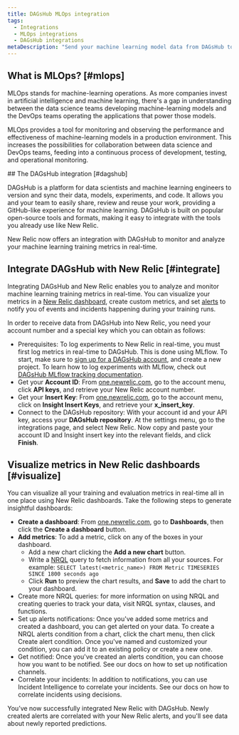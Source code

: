```yaml
---
title: DAGsHub MLOps integration
tags:
  - Integrations
  - MLOps integrations
  - DAGsHub integrations
metaDescription: "Send your machine learning model data from DAGsHub to New Relic to understand your model's performance."
---
```


## What is MLOps? [#mlops]

MLOps stands for machine-learning operations. As more companies invest in artificial intelligence and machine learning, there's a gap in understanding between the data science teams developing machine-learning models and the DevOps teams operating the applications that power those models.

MLOps provides a tool for monitoring and observing the performance and effectiveness of machine-learning models in a production environment. This increases the possibilities for collaboration between data science and DevOps teams, feeding into a continuous process of development, testing, and operational monitoring.

## The DAGsHub integration [#dagshub]

DAGsHub is a platform for data scientists and machine learning engineers to version and sync their data, models, experiments, and code. It allows you and your team to easily share, review and reuse your work, providing a GitHub-like experience for machine learning. DAGsHub is built on popular open-source tools and formats, making it easy to integrate with the tools you already use like New Relic.

New Relic now offers an integration with DAGsHub to monitor and analyze your machine learning training metrics in real-time. 

## Integrate DAGsHub with New Relic [#integrate]

Integrating DAGsHub and New Relic enables you to analyze and monitor machine learning training metrics in real-time. You can visualize your metrics in a [New Relic dashboard](/docs/query-your-data/explore-query-data/dashboards/introduction-dashboards/), create custom metrics, and set [alerts](/docs/alerts-applied-intelligence/new-relic-alerts/learn-alerts/introduction-alerts/) to notify you of events and incidents happening during your training runs.

In order to receive data from DAGsHub into New Relic, you need your account number and a special key which you can obtain as follows:

* Prerequisites: To log experiments to New Relic in real-time, you must first log metrics in real-time to DAGsHub. This is done using MLflow. To start, make sure to [sign up for a DAGsHub account](https://dagshub.com/user/sign_up), and create a new project. To learn how to log experiments with MLflow, check out [DAGsHub MLflow tracking documentation](https://dagshub.com/docs/reference/mlflow_tracking/).
* Get your **Account ID**: From [one.newrelic.com](https://one.newrelic.com), go to the account menu, click **API keys**, and retrieve your New Relic account number. 
* Get your **Insert Key**: From [one.newrelic.com](https://one.newrelic.com), go to the account menu, click on **Insight Insert Keys**, and retrieve your **x_insert_key**. 
* Connect to the DAGsHub repository: With your account id and your API key, access your **DAGsHub repository**. At the settings menu, go to the integrations page, and select New Relic. Now copy and paste your account ID and Insight insert key into the relevant fields, and click **Finish**. 

## Visualize metrics in New Relic dashboards [#visualize]
You can visualize all your training and evaluation metrics in real-time all in one place using New Relic dashboards. Take the following steps to generate insightful dashboards: 

* **Create a dashboard**: From [one.newrelic.com](https://one.newrelic.com), go to **Dashboards**, then click the **Create a dashboard** button. 
* **Add metrics**: To add a metric, click on any of the boxes in your dashboard. 
  * Add a new chart clicking the **Add a new chart** button.
  * Write a [NRQL](/docs/query-your-data/nrql-new-relic-query-language/get-started/introduction-nrql-new-relics-query-language/) query to fetch information from all your sources. For example:
```SELECT latest(<metric_name>) FROM Metric TIMESERIES SINCE 1800 seconds ago```
  * Click **Run** to preview the chart results, and **Save** to add the chart to your dashboard.
* Create more NRQL queries: for more information on using NRQL and creating queries to track your data, visit NRQL syntax, clauses, and functions.
* Set up alerts notifications: Once you've added some metrics and created a dashboard, you can get alerted on your data. To create a NRQL alerts condition from a chart, click the chart menu, then click Create alert condition. Once you've named and customized your condition, you can add it to an existing policy or create a new one.
* Get notified: Once you've created an alerts condition, you can choose how you want to be notified. See our docs on how to set up notification channels.
* Correlate your incidents: In addition to notifications, you can use Incident Intelligence to correlate your incidents. See our docs on how to correlate incidents using decisions.

You’ve now successfully integrated New Relic with DAGsHub. Newly created alerts are correlated with your New Relic alerts, and you'll see data about newly reported predictions. 